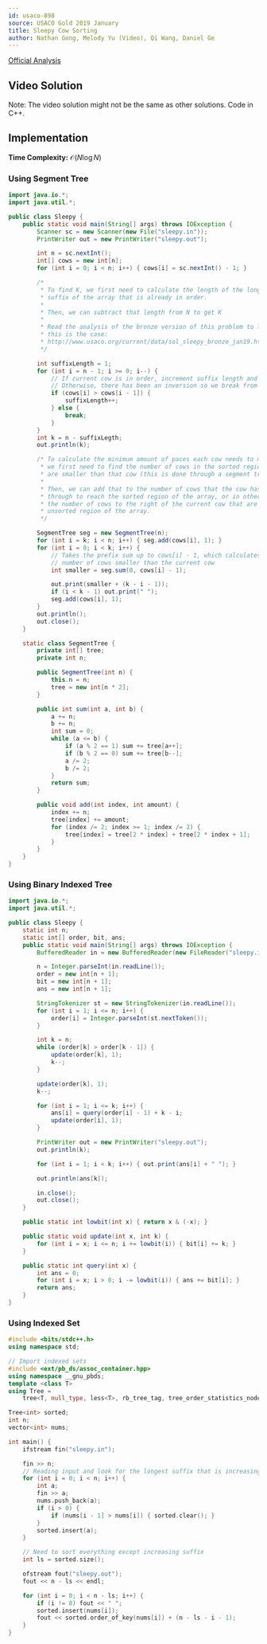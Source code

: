 ```yaml
---
id: usaco-898
source: USACO Gold 2019 January
title: Sleepy Cow Sorting
author: Nathan Gong, Melody Yu (Video), Qi Wang, Daniel Ge
---
```


[Official Analysis](http://www.usaco.org/current/data/sol_sleepy_gold_jan19.html)

## Video Solution

Note: The video solution might not be the same as other solutions. Code in C++.
<YouTube id="6oyl7lTKdPY" />

## Implementation

**Time Complexity:** $\mathcal{O}(N\log N)$

### Using Segment Tree

<LanguageSection>
<JavaSection>

```java
import java.io.*;
import java.util.*;

public class Sleepy {
	public static void main(String[] args) throws IOException {
		Scanner sc = new Scanner(new File("sleepy.in"));
		PrintWriter out = new PrintWriter("sleepy.out");

		int n = sc.nextInt();
		int[] cows = new int[n];
		for (int i = 0; i < n; i++) { cows[i] = sc.nextInt() - 1; }

		/*
		 * To find K, we first need to calculate the length of the longest
		 * suffix of the array that is already in order.
		 *
		 * Then, we can subtract that length from N to get K
		 *
		 * Read the analysis of the bronze version of this problem to learn why
		 * this is the case:
		 * http://www.usaco.org/current/data/sol_sleepy_bronze_jan19.html
		 */

		int suffixLength = 1;
		for (int i = n - 1; i >= 0; i--) {
			// If current cow is in order, increment suffix length and continue
			// Otherwise, there has been an inversion so we break from the loop
			if (cows[i] > cows[i - 1]) {
				suffixLength++;
			} else {
				break;
			}
		}
		int k = n - suffixLegth;
		out.println(k);

		/* To calculate the minimum amount of paces each cow needs to make,
		 * we first need to find the number of cows in the sorted region that
		 * are smaller than that cow (this is done through a segment tree).
		 *
		 * Then, we can add that to the number of cows that the cow has to move
		 * through to reach the sorted region of the array, or in other words,
		 * the number of cows to the right of the current cow that are in the
		 * unsorted region of the array.
		 */

		SegmentTree seg = new SegmentTree(n);
		for (int i = k; i < n; i++) { seg.add(cows[i], 1); }
		for (int i = 0; i < k; i++) {
			// Takes the prefix sum up to cows[i] - 1, which calculates the
			// number of cows smaller than the current cow
			int smaller = seg.sum(0, cows[i] - 1);

			out.print(smaller + (k - i - 1));
			if (i < k - 1) out.print(" ");
			seg.add(cows[i], 1);
		}
		out.println();
		out.close();
	}

	static class SegmentTree {
		private int[] tree;
		private int n;

		public SegmentTree(int n) {
			this.n = n;
			tree = new int[n * 2];
		}

		public int sum(int a, int b) {
			a += n;
			b += n;
			int sum = 0;
			while (a <= b) {
				if (a % 2 == 1) sum += tree[a++];
				if (b % 2 == 0) sum += tree[b--];
				a /= 2;
				b /= 2;
			}
			return sum;
		}

		public void add(int index, int amount) {
			index += n;
			tree[index] += amount;
			for (index /= 2; index >= 1; index /= 2) {
				tree[index] = tree[2 * index] + tree[2 * index + 1];
			}
		}
	}
}
```

</JavaSection>
</LanguageSection>

### Using Binary Indexed Tree

<LanguageSection>
<JavaSection>

```java
import java.io.*;
import java.util.*;

public class Sleepy {
	static int n;
	static int[] order, bit, ans;
	public static void main(String[] args) throws IOException {
		BufferedReader in = new BufferedReader(new FileReader("sleepy.in"));

		n = Integer.parseInt(in.readLine());
		order = new int[n + 1];
		bit = new int[n + 1];
		ans = new int[n + 1];

		StringTokenizer st = new StringTokenizer(in.readLine());
		for (int i = 1; i <= n; i++) {
			order[i] = Integer.parseInt(st.nextToken());
		}

		int k = n;
		while (order[k] > order[k - 1]) {
			update(order[k], 1);
			k--;
		}

		update(order[k], 1);
		k--;

		for (int i = 1; i <= k; i++) {
			ans[i] = query(order[i] - 1) + k - i;
			update(order[i], 1);
		}

		PrintWriter out = new PrintWriter("sleepy.out");
		out.println(k);

		for (int i = 1; i < k; i++) { out.print(ans[i] + " "); }

		out.println(ans[k]);

		in.close();
		out.close();
	}

	public static int lowbit(int x) { return x & (-x); }

	public static void update(int x, int k) {
		for (int i = x; i <= n; i += lowbit(i)) { bit[i] += k; }
	}

	public static int query(int x) {
		int ans = 0;
		for (int i = x; i > 0; i -= lowbit(i)) { ans += bit[i]; }
		return ans;
	}
}
```

</JavaSection>
</LanguageSection>

### Using Indexed Set

<LanguageSection>
<CPPSection>

```cpp
#include <bits/stdc++.h>
using namespace std;

// Import indexed sets
#include <ext/pb_ds/assoc_container.hpp>
using namespace __gnu_pbds;
template <class T>
using Tree =
    tree<T, null_type, less<T>, rb_tree_tag, tree_order_statistics_node_update>;

Tree<int> sorted;
int n;
vector<int> nums;

int main() {
	ifstream fin("sleepy.in");

	fin >> n;
	// Reading input and look for the longest suffix that is increasing
	for (int i = 0; i < n; i++) {
		int a;
		fin >> a;
		nums.push_back(a);
		if (i > 0) {
			if (nums[i - 1] > nums[i]) { sorted.clear(); }
		}
		sorted.insert(a);
	}

	// Need to sort everything except increasing suffix
	int ls = sorted.size();

	ofstream fout("sleepy.out");
	fout << n - ls << endl;

	for (int i = 0; i < n - ls; i++) {
		if (i != 0) fout << " ";
		sorted.insert(nums[i]);
		fout << sorted.order_of_key(nums[i]) + (n - ls - i - 1);
	}
}
```

</CPPSection>
</LanguageSection>
